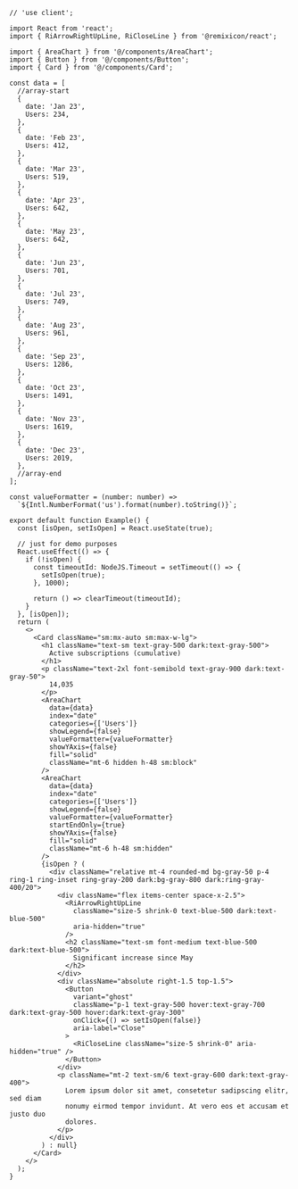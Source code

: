 ````tsx
// 'use client';

import React from 'react';
import { RiArrowRightUpLine, RiCloseLine } from '@remixicon/react';

import { AreaChart } from '@/components/AreaChart';
import { Button } from '@/components/Button';
import { Card } from '@/components/Card';

const data = [
  //array-start
  {
    date: 'Jan 23',
    Users: 234,
  },
  {
    date: 'Feb 23',
    Users: 412,
  },
  {
    date: 'Mar 23',
    Users: 519,
  },
  {
    date: 'Apr 23',
    Users: 642,
  },
  {
    date: 'May 23',
    Users: 642,
  },
  {
    date: 'Jun 23',
    Users: 701,
  },
  {
    date: 'Jul 23',
    Users: 749,
  },
  {
    date: 'Aug 23',
    Users: 961,
  },
  {
    date: 'Sep 23',
    Users: 1286,
  },
  {
    date: 'Oct 23',
    Users: 1491,
  },
  {
    date: 'Nov 23',
    Users: 1619,
  },
  {
    date: 'Dec 23',
    Users: 2019,
  },
  //array-end
];

const valueFormatter = (number: number) =>
  `${Intl.NumberFormat('us').format(number).toString()}`;

export default function Example() {
  const [isOpen, setIsOpen] = React.useState(true);

  // just for demo purposes
  React.useEffect(() => {
    if (!isOpen) {
      const timeoutId: NodeJS.Timeout = setTimeout(() => {
        setIsOpen(true);
      }, 1000);

      return () => clearTimeout(timeoutId);
    }
  }, [isOpen]);
  return (
    <>
      <Card className="sm:mx-auto sm:max-w-lg">
        <h1 className="text-sm text-gray-500 dark:text-gray-500">
          Active subscriptions (cumulative)
        </h1>
        <p className="text-2xl font-semibold text-gray-900 dark:text-gray-50">
          14,035
        </p>
        <AreaChart
          data={data}
          index="date"
          categories={['Users']}
          showLegend={false}
          valueFormatter={valueFormatter}
          showYAxis={false}
          fill="solid"
          className="mt-6 hidden h-48 sm:block"
        />
        <AreaChart
          data={data}
          index="date"
          categories={['Users']}
          showLegend={false}
          valueFormatter={valueFormatter}
          startEndOnly={true}
          showYAxis={false}
          fill="solid"
          className="mt-6 h-48 sm:hidden"
        />
        {isOpen ? (
          <div className="relative mt-4 rounded-md bg-gray-50 p-4 ring-1 ring-inset ring-gray-200 dark:bg-gray-800 dark:ring-gray-400/20">
            <div className="flex items-center space-x-2.5">
              <RiArrowRightUpLine
                className="size-5 shrink-0 text-blue-500 dark:text-blue-500"
                aria-hidden="true"
              />
              <h2 className="text-sm font-medium text-blue-500 dark:text-blue-500">
                Significant increase since May
              </h2>
            </div>
            <div className="absolute right-1.5 top-1.5">
              <Button
                variant="ghost"
                className="p-1 text-gray-500 hover:text-gray-700 dark:text-gray-500 hover:dark:text-gray-300"
                onClick={() => setIsOpen(false)}
                aria-label="Close"
              >
                <RiCloseLine className="size-5 shrink-0" aria-hidden="true" />
              </Button>
            </div>
            <p className="mt-2 text-sm/6 text-gray-600 dark:text-gray-400">
              Lorem ipsum dolor sit amet, consetetur sadipscing elitr, sed diam
              nonumy eirmod tempor invidunt. At vero eos et accusam et justo duo
              dolores.
            </p>
          </div>
        ) : null}
      </Card>
    </>
  );
}

````
